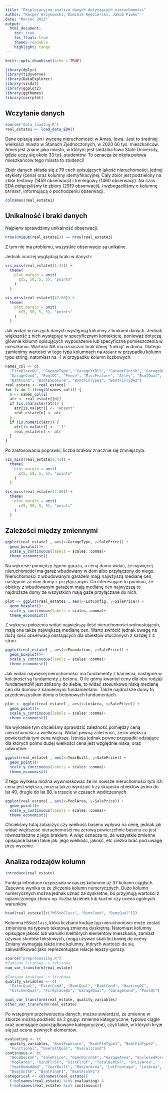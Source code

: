 ```yaml
---
title: "Eksploracyjna analiza danych dotyczących nieruchomości"
author: "Kacper Grzykowski, Dominik Kędzierski, Jakub Piwko"
date: "Marzec 2022"
output:
  html_document:
    toc: true
    toc_float: true
    theme: readable
    highlight: tango
---
```


```r
knitr::opts_chunk$set(echo = TRUE)
```

```r
library(dplyr)
library(tidyverse)
library(DataExplorer)
library(visdat)
library(ggplot2)
library(ggthemes)
library(corrplot)
```

## Wczytanie danych
```r
source("data_loading.R")
real_estate1 <- load_data_EDA()
```

Dane opisują stan i wycenę nieruchomości w Ames, Iowa. 
Jest to średniej wielkości miasto w Stanach Zjednoczonych, w 2020 66 tyś. mieszkańców.
Ames jest znane jako miasto, w którym jest siedziba Iowa State University, gdzie uczy się około 33 tyś. studentów.
To oznacza że okoła połowa mieszkańców tego miasta to studenci!

Zbiór danych składa się z 79 cech opisujących jakość nieruchomości, jednej etykiety (cena) oraz kolumny identyfikacyjnej. Cały zbiór jest podzielony na zbiór testowy (1459 obserwacji) i treningowy (1460 obserwacji). Na czas EDA połączyliśmy te zbiory (2919 obserwacji), i wzbogaciliśmy o kolumnę `DATASET`, informującą o pochodzeniu obserwacji. 

```r
colnames(real_estate1)
```

## Unikalność i braki danych
Najpierw sprawdzimy unikalność obserwacji.

```r
nrow(unique(real_estate1)) == nrow(real_estate1)
```

Z tym nie ma problemu, wszystkie obserwacje są unikalne.

Jednak inaczej wyglądają braki w danych:

```r
vis_miss(real_estate1[1:41]) + 
  theme(
    plot.margin = unit(
      c(5, 50, 5, 5), "points"
    )
  )

```
```r
vis_miss(real_estate1[42:80]) + 
  theme(
    plot.margin = unit(
      c(5, 50, 5, 5), "points"
    )
  )
```

Jak widać w naszych danych występują kolumny z brakami danych. Jednak większość z nich występuje w specyficznym kontekście, ponieważ dotyczą głównie kolumn opisujących wyposażenie lub specyficzne pomieszczenia w mieszkaniu. Wartość NA ma oznaczać brak danej 'funkcji' w domu. Dlatego zamienimy wartości w tego typu kolumnach na `Absent` w przypadku kolumn typu string, natomiast na -1 w przypadku kolumn liczbowych.   

```r
names_col <- c(
  "FireplaceQu", "GarageType", "GarageYrBlt", "GarageFinish", "GarageQual",
  "GarageCond", "PoolQC", "Fence", "MiscFeature", "Alley", "BsmtQual",
  "BsmtCond", "BsmtExposure", "BsmtFinType1", "BsmtFinType2")
real_estate <- real_estate1
for (i in 1:(length(names_col))) {
  n <- names_col[i]
  atr <- real_estate[[n]]
  if (is.character(atr)) {
    atr[is.na(atr)] <- "Absent"
    real_estate[n] <- atr
  }
  if (is.numeric(atr)) {
    atr[is.na(atr)] <- "-1"
    real_estate[n] <- atr
  }
}
```

Po zastosowaniu poprawki, liczba braków znacznie się zmniejszyła.

```r
vis_miss(real_estate[1:41]) + 
  theme(
    plot.margin = unit(
      c(5, 50, 5, 5), "points"
    )
  )
```
```r
vis_miss(real_estate[42:80]) + 
  theme(
    plot.margin = unit(
      c(5, 50, 5, 5), "points"
    )
  )
```

## Zależości między zmiennymi

```r
ggplot(real_estate1 , aes(x=GarageType, y=SalePrice)) + 
  geom_boxplot()+
  scale_y_continuous(labels = scales::comma)+
  theme_economist()
```

Na wykresie pomiędzy typem garażu, a ceną domu widać, że najwięcej nieruchomości ma garaż wbudowany w dom albo przyłączony do niego. Nieruchomości z wbudowanym garażem mają najwżyszą medianę cen, następnie za nimi domy z przyłączanym. Co interesujące to pomimo, że obiekty z wbudowanym garażem mają medianę cen najwyższą to najdroższe domy ze wszystkich mają gaże przyłączane do nich. 


```r
plot <- ggplot(real_estate1 , aes(x=LotConfig, y=SalePrice)) + 
  geom_boxplot()+
  scale_y_continuous(labels = scales::comma)+
  theme_economist()
```

Z wykresu położenia widać największą ilość nieruchomości wolnostojącyh, mają one także największą medianę cen. Warto zwrócić jednak uwagę na dużą ilość obserwacji odstających dla obiektów otoczonych z każdej z 4 stron. 


```r
ggplot(real_estate1 , aes(x=Foundation, y=SalePrice)) + 
  geom_boxplot()+
  scale_y_continuous(labels = scales::comma)+
  theme_economist()
```

Jak widać najwięcej nieruchomości ma fundamenty z kamienia, następne w kolejności są fundamenty z betonu. O ile górny kwantyl ceny dla obu rodzaji fundamentóW jest zblizony do siebie, to widać stosunkowo niską medianę cen dla domów z kamiennymi fundamentami. Także najdroższe domy to przedewszystkim domy o betonowych fundamentach.

```r
plot <- ggplot(real_estate1 , aes(x=LotArea, y=SalePrice)) + 
  geom_point()+
  scale_y_continuous(labels = scales::comma)+
  theme_economist()

```

Na wykresie tym chcieliśmy sprawdzić zależność pomiędzy ceną nieruchomości a wielkością. Widać pewną zależność, że im większa powierzchia tym cena większa. Istnieja jednak pewne przypadki odstające dla których poimo dużej wielkości cena jest względnie niska, oraz odwrotnie.


```r
ggplot(real_estate1 , aes(x=YearBuilt, y=SalePrice)) + 
  geom_point()+
  scale_y_continuous(labels = scales::comma)+
  theme_economist()
```


Z tego wyrkesu można wywnioskowac że im nowsze nieruchomości tym ich cena jest większa, można takze wyróżnić trzy skupiska obiektów jedno do lat 40, drugie do lat 80, a trzecie w czasach wpółczesnych.


```r
ggplot(real_estate1 , aes(x=PoolArea, y=SalePrice)) + 
  geom_point()+
  scale_y_continuous(labels = scales::comma)+
  theme_economist()
```

Chcieliśmy tutaj zobaczyć czy wielkość basenu wpływa na cenę, jednak jak widać większość nieruchomości ma zerową powierzchnie basenu co jest równoznaczne z jego brakiem. A więc oznacza to, że wszystkie zmienne opisujace basen takie jak: jego wielkośc, jakość, etc cieżko brać pod uwagę przy wycenie.



## Analiza rodzajów kolumn

```r
introduce(real_estate)
```
Funkcja introduce rozpoznała w naszej kolumnie aż 37 kolumn ciągłych. Zapewne wynika to ze zliczenia kolumn numerycznych. Dużo kolumn numerycznych można jednak uznać za dyskretne, bo przyjmują wartości z ograniczonego zbioru np. liczba łazienek lub kuchni czy ocena ogólnych warunków. 

```r
head(real_estate1[c("MSSubClass", "BsmtCond", "BsmtQual")])
```

Kolumna `MSSubClass`, która liczbami koduje typ nieruchomości może zostać zmieniona na typowo tekstową zmienną dyskretną. Natomiast kolumny opisujące jakość lub warunki niektórych elementów mieszkania, zamiast używać skrótów tekstowych, mogą używać skali liczbowej do oceny. Zmiany wymagają także inne kolumny, których wartości da się zakwalifikować jako reprezentujące relacje lepszy-gorszy. 

```r
source("preprocessing.R")
#Zamiana liczbowa -> tekstowa
num_var_transform(real_estate)
```

```r
#Zamiana tesktowa -> liczbowa
quality_variables <- c(
  "ExterQual", "ExterCond", "BsmtQual", "BsmtCond", "HeatingQC",
  "KitchenQual", "FireplaceQu", "GarageQual", "GarageCond", "PoolQC")

qual_var_transform(real_estate, quality_variables)
other_var_transform(real_estate)
```

Po wstępnym przetworzeniu danych, można stwierdzić, że zmienne w zbiorze można podzielić na 3 grupy: zmienne kategoryczne, typowo ciągłe oraz oceniające (uporządkowane kategoryczne), czyli takie, w których kryje się już ocena pewnych elementów. 

```r
evaluating <- c(
  quality_variables, "BsmtExposure", "BsmtFinType1", "BsmtFinType2",
  "Functional", "OverallQual", "OverallCond")
continuous <- c(
  "WoodDeckSF", "SalePrice", "OpenPorchSF", "GarageArea", "EnclosedPorch",
  "PoolArea", "X2ndFlrSF", "X1stFlrSF", "TotalBsmtSF", "GrLivArea",
  "YearRemodAdd", "YearBuilt", "MasVnrArea", "LotFrontage", "LotArea",
  "BsmtUnfSF", "BsmtFinSF1", "BsmtFinSF2")
categorical <- colnames(real_estate)[
  (!colnames(real_estate) %in% evaluating) &
  (!colnames(real_estate) %in% continuous)]
```